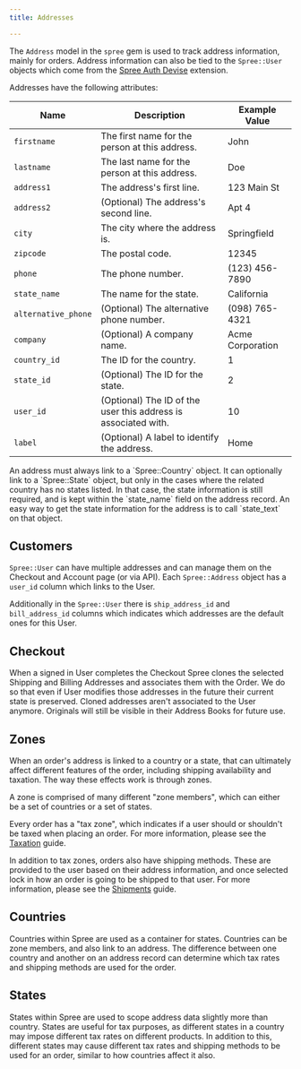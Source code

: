 ```yaml
---
title: Addresses

---
```


The `Address` model in the `spree` gem is used to track address information, mainly for orders. Address information can also be tied to the `Spree::User` objects which come from the [Spree Auth Devise](https://github.com/spree/spree_auth_devise) extension.

Addresses have the following attributes:

| Name               | Description                           | Example Value       |
|--------------------|---------------------------------------|---------------------|
| `firstname`        | The first name for the person at this address. | John               |
| `lastname`         | The last name for the person at this address.  | Doe                |
| `address1`         | The address's first line.             | 123 Main St         |
| `address2`         | (Optional) The address's second line.            | Apt 4               |
| `city`             | The city where the address is.        | Springfield         |
| `zipcode`          | The postal code.                      | 12345               |
| `phone`            | The phone number.                     | (123) 456-7890      |
| `state_name`       | The name for the state.               | California          |
| `alternative_phone`| (Optional) The alternative phone number.         | (098) 765-4321      |
| `company`          | (Optional) A company name.                       | Acme Corporation    |
| `country_id`        | The ID for the country.                | 1                   |
| `state_id`          | (Optional) The ID for the state.                  | 2                   |
| `user_id`            | (Optional) The ID of the user this address is associated with. | 10                  |
| `label`             | (Optional) A label to identify the address. | Home               |




<Note>
An address must always link to a `Spree::Country` object. It can optionally link to a `Spree::State` object, but only in the cases where the related country has no states listed. In that case, the state information is still required, and is kept within the `state_name` field on the address record. An easy way to get the state information for the address is to call `state_text` on that object.
</Note>

## Customers

`Spree::User` can have multiple addresses and can manage them on the Checkout and Account page (or via API). Each `Spree::Address` object has a `user_id` column which links to the User.

Additionally in the `Spree::User` there is `ship_address_id` and `bill_address_id` columns which indicates which addresses are the default ones for this User.

## Checkout

When a signed in User completes the Checkout Spree clones the selected Shipping and Billing Addresses and associates them with the Order. We do so that even if User modifies those addresses in the future their current state is preserved. Cloned addresses aren't associated to the User anymore. Originals will still be visible in their Address Books for future use.

## Zones

When an order's address is linked to a country or a state, that can ultimately affect different features of the order, including shipping availability and taxation. The way these effects work is through zones.

A zone is comprised of many different "zone members", which can either be a set of countries or a set of states.

Every order has a "tax zone", which indicates if a user should or shouldn't be taxed when placing an order. For more information, please see the [Taxation](taxation) guide.

In addition to tax zones, orders also have shipping methods. These are provided to the user based on their address information, and once selected lock in how an order is going to be shipped to that user. For more information, please see the [Shipments](shipments) guide.

## Countries

Countries within Spree are used as a container for states. Countries can be zone members, and also link to an address. The difference between one country and another on an address record can determine which tax rates and shipping methods are used for the order.

## States

States within Spree are used to scope address data slightly more than country. States are useful for tax purposes, as different states in a country may impose different tax rates on different products. In addition to this, different states may cause different tax rates and shipping methods to be used for an order, similar to how countries affect it also.

